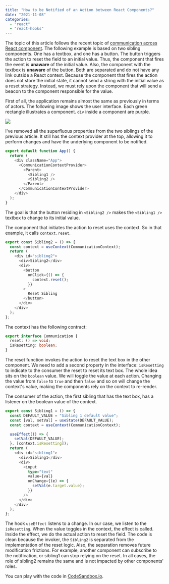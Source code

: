 ```yaml
---
title: "How to be Notified of an Action between React Components?"
date: "2021-11-08"
categories: 
  - "react"
  - "react-hooks"
---
```


The topic of this article follows the recent topic of [communication across React component](./communicating-between-sibling-react-hook-components). The following example is based on two sibling components. One has a textbox, and one has a button. The button triggers the action to reset the field to an initial value. Thus, the component that fires the event is **unaware** of the initial value. Also, the component with the textbox is **unaware** of the button. Both are separated and do not have any link outside a React context. Because the component that fires the action does not store the initial state, it cannot send a string with the initial value as a reset strategy. Instead, we must rely upon the component that will send a beacon to the component responsible for the value.


First of all, the application remains almost the same as previously in terms of actors. The following image shows the user interface. Each green rectangle illustrates a component. `div` inside a component are purple.

![](./images/ReactSiblingsCommunication.png)

I've removed all the superfluous properties from the two siblings of the previous article. It still has the context provider at the top, allowing it to perform changes and have the underlying component to be notified.

```typescript
export default function App() {
  return (
    <div className="App">
      <CommunicationContextProvider>
        <Parent>
          <Sibling1 />
          <Sibling2 />
        </Parent>
      </CommunicationContextProvider>
    </div>
  );
}
```
The goal is that the button residing in `<Sibling2 />` makes the `<Sibling1 />` textbox to change to its initial value.

The component that initiates the action to reset uses the context. So in that example, it calls `context.reset`.

```typescript
export const Sibling2 = () => {
  const context = useContext(CommunicationContext);
  return (
    <div id="sibling2">
      <div>Sibling2</div>
      <div>
        <button
          onClick={() => {
            context.reset();
          }}
        >
          Reset Sibling
        </button>
      </div>
    </div>
  );
};
```
The context has the following contract:

```typescript
export interface Communication {
  reset: () => void;
  isResetting: boolean;
}
```
The reset function invokes the action to reset the text box in the other component. We need to add a second property in the interface: `isResetting` to indicate to the consumer the reset to reset its text box. The whole idea sits on the `boolean` value. We will toggle the value at each action. Changing the value from `false` to `true` and then `false` and so on will change the context's value, making the components rely on the context to re-render.

The consumer of the action, the first sibling that has the text box, has a listener on the boolean value of the context. 

```typescript
export const Sibling1 = () => {
  const DEFAULT_VALUE = "Sibling 1 default value";
  const [val, setVal] = useState(DEFAULT_VALUE);
  const context = useContext(CommunicationContext);

  useEffect(() => {
    setVal(DEFAULT_VALUE);
  }, [context.isResetting]);
  return (
    <div id="sibling1">
      <div>Sibling1</div>
      <div>
        <input
          type="text"
          value={val}
          onChange={(e) => {
            setVal(e.target.value);
          }}
        />
      </div>
    </div>
  );
};
```

The hook `useEffect` listens to a change. In our case, we listen to the `isResetting`. When the value toggles in the context, the effect is called. Inside the effect, we do the actual action to reset the field. The code is clean because the invoker, the `Sibling2` is separated from the implementation of the reset logic. Also, the separation removes future modification frictions. For example, another component can subscribe to the notification, or sibling1 can stop relying on the reset. In all cases, the role of sibling2 remains the same and is not impacted by other components' roles.

You can play with the code in [CodeSandbox.io](https://codesandbox.io/s/react-sibling-communication-novalue-part1-forked-wv314).

